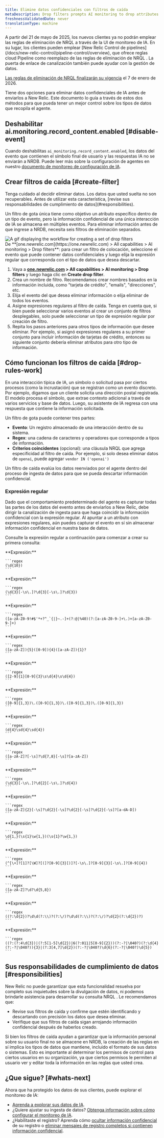 ```yaml
---
title: Elimine datos confidenciales con filtros de caída
metaDescription: Drop filters prompts AI monitoring to drop attributes containing sensitive data.
freshnessValidatedDate: never
translationType: machine
---
```


<Callout variant="important">
  A partir del 21 de mayo de 2025, los nuevos clientes ya no podrán emplear las reglas de eliminación de NRQL a través de la UI de monitoreo de IA. En su lugar, los clientes pueden emplear [New Relic Control de pipelines](/docs/new-relic-control/pipeline-control/overview), que ofrece reglas cloud Pipeline como reemplazo de las reglas de eliminación de NRQL . La puerta de enlace de canalización también puede ayudar con la gestión de datos.

  [Las reglas de eliminación de NRQL finalizarán su vigencia](/eol/2025/05/drop-rule-filter) el 7 de enero de 2026.
</Callout>

Tiene dos opciones para eliminar datos confidenciales de IA antes de enviarlos a New Relic. Este documento lo guía a través de estos dos métodos para que pueda tener un mejor control sobre los tipos de datos que recopila el agente.

## Deshabilitar ai.monitoring.record\_content.enabled [#disable-event]

Cuando deshabilitas `ai_monitoring.record_content.enabled`, los datos del evento que contienen el símbolo final de usuario y las respuestas IA no se enviarán a NRDB. Puede leer más sobre la configuración de agentes en nuestro [documento de monitoreo de configuración de IA](/docs/ai-monitoring/customize-agent-ai-monitoring).

## Crear filtros de caída [#create-filter]

<Callout variant="caution">
  Tenga cuidado al decidir eliminar datos. Los datos que usted suelta no son recuperables. Antes de utilizar esta característica, [revise sus responsabilidades de cumplimiento de datos](#responsibilities).
</Callout>

Un filtro de gota única tiene como objetivo un atributo específico dentro de un tipo de evento, pero la información confidencial de una única interacción de IA se almacena en múltiples eventos. Para eliminar información antes de que ingrese a NRDB, necesita seis filtros de eliminación separados.

<img title="Create a set of drop filters by adding events you want to drop data from" alt="A gif displaying the workflow for creating a set of drop filters" src="/images/ai_screenshot-crop_drop-filter-modal.gif" />

<figcaption>
  De <DNT>**[one.newrelic.com](https://one.newrelic.com) &gt; All capabilities &gt; AI monitoring &gt; Drop filters**</DNT>: para crear un filtro de colocación, seleccione el evento que puede contener datos confidenciales y luego elija la expresión regular que corresponda con el tipo de datos que desea descartar.
</figcaption>

1. Vaya a <DNT>**[one.newrelic.com](https://one.newrelic.com) &gt; All capabilities &gt; AI monitoring &gt; Drop filters**</DNT> y luego haga clic en <DNT>**Create drop filter**</DNT>.
2. Crea un nombre de filtro. Recomendamos crear nombres basados en la información incluida, como &quot;tarjeta de crédito&quot;, &quot;emails&quot;, &quot;direcciones&quot;, etc.
3. Elija el evento del que desea eliminar información o elija eliminar de todos los eventos.
4. Asigne expresiones regulares al filtro de caída. Tenga en cuenta que, si bien puede seleccionar varios eventos al crear un conjunto de filtros desplegables, solo puede seleccionar un tipo de expresión regular por creación de filtro.
5. Repita los pasos anteriores para otros tipos de información que desee eliminar. Por ejemplo, si asignó expresiones regulares a su primer conjunto para incluir información de tarjetas de crédito, entonces su siguiente conjunto debería eliminar atributos para otro tipo de información.

## Cómo funcionan los filtros de caída [#drop-rules-work]

En una interacción típica de IA, un símbolo o solicitud pasa por ciertos procesos (como la incrustación) que se registran como un evento discreto. Por ejemplo, digamos que un cliente solicita una dirección postal registrada. El modelo procesa el símbolo, que extrae contexto adicional a través de varios servicios y base de datos. Luego, su asistente de IA regresa con una respuesta que contiene la información solicitada.

Un filtro de gota puede contener tres partes:

* **Evento**: Un registro almacenado de una interacción dentro de su sistema.
* **Regex**: una cadena de caracteres y operadores que corresponde a tipos de información.
* **Criterios coincidentes** (opcional): una cláusula NRQL que agrega especificidad al filtro de caída. Por ejemplo, si solo desea eliminar datos de `openai`, puede agregar `vendor IN ('openai')`

Un filtro de caída evalúa los datos reenviados por el agente dentro del proceso de ingesta de datos para que se pueda descartar información confidencial.

### Expresión regular

Dado que el comportamiento predeterminado del agente es capturar todas las partes de los datos del evento antes de enviarlos a New Relic, debe dirigir la canalización de ingesta para que haga coincidir la información confidencial con la expresión regular. Al apuntar a un atributo con expresiones regulares, aún puedes capturar el evento en sí sin almacenar información confidencial en nuestra base de datos.

Consulte la expresión regular a continuación para comenzar a crear su primera consulta:

<CollapserGroup>
  <Collapser id="cahcn" title="Número de tarjeta sanitaria de Canadá">
    **Expresión:**

    ```regex
    (\d{10})
    ```
  </Collapser>

  <Collapser id="caphin" title="Número de seguro social/salud personal de Canadá (PHIN/SIN)">
    **Expresión:**

    ```regex
    (\d{3}[-\s\.]?\d{3}[-\s\.]?\d{3})
    ```
  </Collapser>

  <Collapser id="email" title="Dirección de correo electrónico">
    **Expresión:**

    ```regex
    ([a-zA-Z0-9!#$'*+?^_`{|}~.-]+(?:@|%40)(?:[a-zA-Z0-9-]+\.)+[a-zA-Z0-9-]+)
    ```
  </Collapser>

  <Collapser id="indiapanid" title="ID PAN de la India">
    **Expresión:**

    ```regex
    ([a-zA-Z]){5}([0-9]){4}([a-zA-Z]){1}?
    ```
  </Collapser>

  <Collapser id="indiaaadhaar" title="ID de AADHAAR de India">
    **Expresión:**

    ```regex
    ([2-9]{1}[0-9]{3}\s\d{4}\s\d{4})
    ```
  </Collapser>

  <Collapser id="ipv4" title="Dirección IP (ipv4)">
    **Expresión:**

    ```regex
    ([0-9]{1,3})\.([0-9]{1,3})\.([0-9]{1,3})\.([0-9]{1,3})
    ```
  </Collapser>

  <Collapser id="japanid" title="Número de identidad nacional de Japón (Mi número)">
    **Expresión:**

    ```regex
    (d{4}\sd{4}\sd{4})
    ```
  </Collapser>

  <Collapser id="spainnid" title="DNI de España (NIE/DNI/NIF)">
    **Expresión:**

    ```regex
    ([a-zA-Z]?[-\s]?\d{7,8}[-\s]?[a-zA-Z])
    ```
  </Collapser>

  <Collapser id="ssn" title="Número de Seguro Social EE.UU">
    **Expresión:**

    ```regex
    (\d{3}[-\s\.]?\d{2}[-\s\.]?\d{4})
    ```
  </Collapser>

  <Collapser id="uknino" title="Número de seguro nacional del Reino Unido (NINO)">
    **Expresión:**

    ```regex
    ([a-zA-Z]{2}[-\s]?\d{2}[-\s]?\d{2}[-\s]?\d{2}[-\s]?[a-dA-D])
    ```
  </Collapser>

  <Collapser id="usstreetaddress" title="Dirección postal en EE. UU.">
    **Expresión:**

    ```regex
    \d{1,}(\s{1}\w{1,})(\s{1}?\w{1,})
    ```
  </Collapser>

  <Collapser id="usphone" title="Número de teléfono de EE. UU.">
    **Expresión:**

    ```regex
    (^[\+]?[1]?[\W]?[(]?[0-9]{3}[)]?[-\s\.]?[0-9]{3}[-\s\.]?[0-9]{4})
    ```
  </Collapser>

  <Collapser id="uspassport" title="Número de pasaporte estadounidense">
    **Expresión:**

    ```regex
    ([a-zA-Z]?\d?\d{5,8})
    ```
  </Collapser>

  <Collapser id="dob" title="Fecha de nacimiento de EE. UU.">
    **Expresión:**

    ```regex
    ((?:\d{2})?\d\d(?:\\)?(?:\/)?\d\d(?:\\)?(?:\/)?\d{2}(?:\d{2})?)
    ```
  </Collapser>

  <Collapser id="ccn" title="Número de Tarjeta de Crédito">
    **Expresión:**

    ```regex
    ((?:(?:4\d{3})|(?:5[1-5]\d{2})|6(?:011|5[0-9]{2}))(?:-?|\040?)(?:\d{4}(?:-?|\040?)){3}|(?:3[4,7]\d{2})(?:-?|\040?)\d{6}(?:-?|\040?)\d{5})
    ```
  </Collapser>
</CollapserGroup>

## Sus responsabilidades de cumplimiento de datos [#responsibilities]

New Relic no puede garantizar que esta funcionalidad resuelva por completo sus inquietudes sobre la divulgación de datos, ni podemos brindarle asistencia para desarrollar su consulta NRQL . Le recomendamos que:

* Revise sus filtros de caída y confirme que estén identificando y descartando con precisión los datos que desea eliminar.
* Verifique que sus filtros de caída sigan arrojando información confidencial después de haberlos creado.

Si bien los filtros de caída ayudan a garantizar que la información personal sobre su usuario final no se almacene en NRDB, la creación de las reglas en sí implica los tipos de datos que mantiene, incluido el formato de sus datos o sistemas. Esto es importante al determinar los permisos de control para ciertos usuarios en su organización, ya que ciertos permisos le permiten al usuario ver y editar toda la información en las reglas que usted crea.

## ¿Que sigue? [#whats-next]

Ahora que ha protegido los datos de sus clientes, puede explorar el monitoreo de IA:

* [Aprenda a explorar sus datos de IA](/docs/ai-monitoring/view-ai-data).
* ¿Quiere ajustar su ingesta de datos? [Obtenga información sobre cómo configurar el monitoreo de IA](/docs/ai-monitoring/customize-agent-ai-monitoring).
* ¿Habilitaste el registro? Aprenda cómo [ocultar información confidencial](/docs/logs/ui-data/obfuscation-ui) de su registro o [eliminar mensajes de registro completos si contienen información confidencial](/docs/logs/ui-data/drop-data-drop-filter-rules).